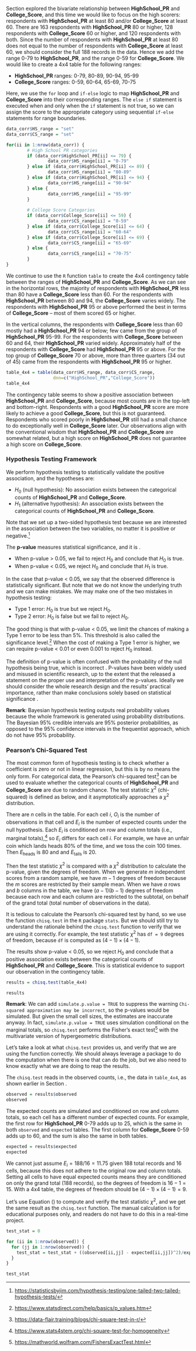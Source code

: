 Section \ref{bivariate} explored the bivariate relationship between **HighSchool_PR** and **College_Score**, and this time we would like to focus on the high scorers: respondents with **HighSchool_PR** at least 80 and/or **College_Score** at least 60. There are 163 respondents with **HighSchool_PR** 80 or higher, 128 respondents with **College_Score** 60 or higher, and 120 respondents with both. Since the number of respondents with **HighSchool_PR** at least 80 does not equal to the number of respondents with **College_Score** at least 60, we should consider the full 188 records in the data. Hence we add the range 0-79 to **HighSchool_PR**, and the range 0-59 for **College_Score**. We would like to create a 4x4 table for the following ranges:

* **HighSchool_PR** ranges: 0-79, 80-89, 90-94, 95-99
* **College_Score** ranges: 0-59, 60-64, 65-69, 70-75

Here, we use the `for` loop and `if-else` logic to map **HighSchool_PR** and **College_Score** into their corresponding ranges. The `else if` statement is executed when and only when the `if` statement is not true, so we can assign the score to the appropriate category using sequential `if-else` statements for range boundaries.

```r
data_corr$HS_range = "set"
data_corr$CS_range = "set"

for(ii in 1:nrow(data_corr)) {
        # High School PR categories
        if (data_corr$HighSchool_PR[ii] <= 79) {
                data_corr$HS_range[ii] = "0-79"
        } else if (data_corr$HighSchool_PR[ii] <= 89) {
                data_corr$HS_range[ii] = "80-89"
        } else if (data_corr$HighSchool_PR[ii] <= 94) {
                data_corr$HS_range[ii] = "90-94"
        } else {
                data_corr$HS_range[ii] = "95-99"
        }
        
        # College Score Categories
        if (data_corr$College_Score[ii] <= 59) {
                data_corr$CS_range[ii] = "0-59"
        } else if (data_corr$College_Score[ii] <= 64) {
                data_corr$CS_range[ii] = "60-64"
        } else if (data_corr$College_Score[ii] <= 69) {
                data_corr$CS_range[ii] = "65-69"
        } else {
                data_corr$CS_range[ii] = "70-75"
        }
}
```

We continue to use the `R` function `table` to create the 4x4 contingency table between the ranges of **HighSchool_PR** and **College_Score**. As we can see in the horizontal rows, the majority of respondents with **HighSchool_PR** less than 80 have a **College_Score** less than 60. For the respondents with **HighSchool_PR** between 80 and 94, the **College_Score** varies widely. The respondents with **HighSchool_PR** 95 or above performed the best in terms of **College_Score** -- most of them scored 65 or higher.  

In the vertical columns, the respondents with **College_Score** less than 60 mostly had a **HighSchool_PR** 94 or below; few came from the group of **HighSchool_PR** 95-99. For the respondents with **College_Score** between 60 and 64, their **HighSchool_PR** varied widely. Approximately half of the respondents with **College_Score** had **HighSchool_PR** 95 or above. For the top group of **College_Score** 70 or above, more than three quarters (34 out of 45) came from the respondents with **HighSchool_PR** 95 or higher.

```r
table_4x4 = table(data_corr$HS_range, data_corr$CS_range,
                  dnn=c("HighSchool_PR","College_Score"))
table_4x4
```

The contingency table seems to show a positive association between **HighSchool_PR** and **College_Score**, because most counts are in the top-left and bottom-right. Respondents with a good **HighSchool_PR** score are more likely to achieve a good **College_Score**, but this is not guaranteed. Respondents who scored poorly in **HighSchool_PR** still had a small chance to do exceptionally well in **College_Score** later. Our observations align with the conventional wisdom that **HighSchool_PR** and **College_Score** are somewhat related, but a high score on **HighSchool_PR** does not guarantee a high score on **College_Score**.  

### Hypothesis Testing Framework

We perform hypothesis testing to statistically validate the positive association, and the hypotheses are:   

- $H_0$ (null hypothesis): No association exists between the categorical counts of **HighSchool_PR** and **College_Score**.
- $H_1$ (alternative hypothesis): An association exists between the categorical counts of **HighSchool_PR** and **College_Score**.  

Note that we set up a two-sided hypothesis test because we are interested in the association between the two variables, no matter it is positive or negative.^[<https://statisticsbyjim.com/hypothesis-testing/one-tailed-two-tailed-hypothesis-tests/>]   

The **p-value** measures statistical significance, and it is \textbf{the probability of observing something at least as extreme as the data, given the assumption that $\mathbf{H_0}$ is true} \cite{diez2019openintro}.  

- When p-value > 0.05, we fail to reject $H_0$ and conclude that $H_0$ is true. 
- When p-value < 0.05, we reject $H_0$ and conclude that $H_1$ is true.  

In the case that p-value < 0.05, we say that the observed difference is statistically significant. But note that we do not know the underlying truth and we can make mistakes. We may make one of the two mistakes in hypothesis testing: 
  
- Type 1 error: $H_0$ is true but we reject $H_0$.
- Type 2 error: $H_0$ is false but we fail to reject $H_0$.

The good thing is that with p-value < 0.05, we limit the chances of making a Type 1 error to be less than 5%. This threshold is also called the significance level.^[<https://www.statsdirect.com/help/basics/p_values.htm>] When the cost of making a Type 1 error is higher, we can require p-value < 0.01 or even 0.001 to reject $H_0$ instead.     

The definition of p-value is often confused with the probability of the null hypothesis being true, which is incorrect \cite{goodman2008dirty}. P-values have been widely used and misused in scientific research, up to the extent that the \citet{american2016statement} released a statement on the proper use and interpretation of the p-values. Ideally we should consider the whole research design and the results' practical importance, rather than make conclusions solely based on statistical significance \cite{wasserstein2019moving}.  

**Remark**: Bayesian hypothesis testing \cite{kruschke2018bayesian} outputs real probability values because the whole framework is generated using probability distributions. The Bayesian 95% credible intervals are 95% posterior probabilities, as opposed to the 95% confidence intervals in the frequentist approach, which do not have 95% probability.   

### Pearson's Chi-Squared Test

The most common form of hypothesis testing is to check whether a coefficient is zero or not in linear regression, but this is by no means the only form. For categorical data, the Pearson's chi-squared test^[<https://data-flair.training/blogs/chi-square-test-in-r/>] can be used to evaluate whether the categorical counts of **HighSchool_PR** and **College_Score** are due to random chance. The test statistic $\chi^2$ (chi-squared) is defined as below, and it asymptotically approaches a $\chi^2$ distribution.  

\begin{equation}
\label{eqn:chi-squared-test}
\chi^2 = \sum^{n}_{i=1}\dfrac{(O_i - E_i)^2}{E_i}
\end{equation}

There are $n$ cells in the table. For each cell $i$, $O_i$ is the number of observations in that cell and $E_i$ is the number of expected counts under the null hypothesis. Each $E_i$ is conditioned on row and column totals (i.e., marginal totals),^[<https://www.stats4stem.org/chi-square-test-for-homogeneity>] so $E_i$ differs for each cell $i$. For example, we have an unfair coin which lands heads 80% of the time, and we toss the coin 100 times. Then $E_{\text{heads}}$ is 80 and and $E_{\text{tails}}$ is 20.   

Then the test statistic $\chi^2$ is compared with a $\chi^2$ distribution to calculate the p-value, given the degrees of freedom. When we generate $m$ independent scores from a random sample, we have $m-1$ degrees of freedom because the $m$ scores are restricted by their sample mean. When we have $a$ rows and $b$ columns in the table, we have $(a-1)(b-1)$ degrees of freedom because each row and each column are restricted to the subtotal, on behalf of the grand total (total number of observations in the data).   

It is tedious to calculate the Pearson's chi-squared test by hand, so we use the function `chisq.test` in the `R` package `stats`. But we should still try to understand the rationale behind the `chisq.test` function to verify that we are using it correctly. For example, the test statistic $\chi^2$ has `df = 9` degrees of freedom, because `df` is computed as $(4-1)\times(4-1)$.   

The results show p-value < 0.05, so we reject $H_0$ and conclude that a positive association exists between the categorical counts of **HighSchool_PR** and **College_Score**. This is statistical evidence to support our observation in the contingency table.  

```r
results = chisq.test(table_4x4)

results
```

**Remark**: We can add `simulate.p.value = TRUE` to suppress the warning `Chi-squared approximation may be incorrect`, so the p-values would be simulated. But given the small cell sizes, the estimates are inaccurate anyway. In fact, `simulate.p.value = TRUE` uses simulation conditional on the marginal totals, so `chisq.test` performs the Fisher's exact test^[<https://mathworld.wolfram.com/FishersExactTest.html>] with the multivariate version of hypergeometric distributions.   

Let's take a look at what `chisq.test` provides us, and verify that we are using the function correctly. We should always leverage a package to do the computation when there is one that can do the job, but we also need to know exactly what we are doing to reap the results.      

The `chisq.test` reads in the observed counts, i.e., the data in `table_4x4`, as shown earlier in Section \ref{bivariate-top-scorers}.  

```r
observed = results$observed
observed
```

The expected counts are simulated and conditioned on row and column totals, so each cell has a different number of expected counts. For example, the first row for **HighSchool_PR** 0-79 adds up to 25, which is the same in both `observed` and `expected` tables. The first column for **College_Score** 0-59 adds up to 60, and the sum is also the same in both tables.  

```r
expected = results$expected
expected
```

We cannot just assume $E_i = 188/16 = 11.75$ given 188 total records and 16 cells, because this does not adhere to the original row and column totals. Setting all cells to have equal expected counts means they are conditioned on only the grand total (188 records), so the degrees of freedom is $16-1=15$. With a 4x4 table, the degrees of freedom should be $(4-1)\times(4-1)=9$.  

Let's use Equation (\ref{eqn:chi-squared-test}) to compute and verify the test statistic $\chi^2$, and we get the same result as the `chisq.test` function. The manual calculation is for educational purposes only, and readers do not have to do this in a real-time project.   

```r
test_stat = 0

for (ii in 1:nrow(observed)) {
  for (jj in 1:nrow(observed)) {
    test_stat = test_stat + ((observed[ii,jj] - expected[ii,jj])^2)/expected[ii,jj]
  }
}

test_stat
```
